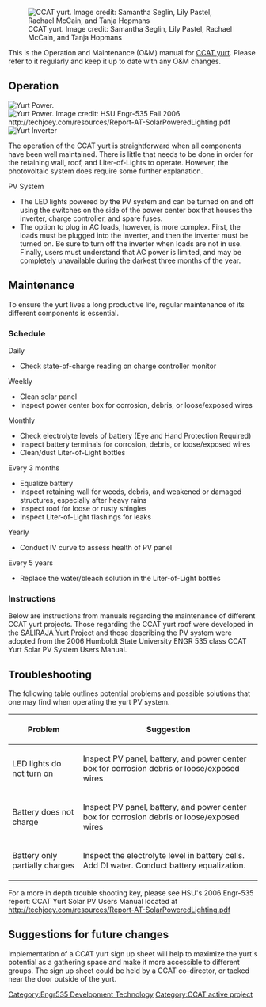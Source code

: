 {{Tocright}}

[[File:Update_yurt.jpg|frame|left|CCAT yurt. Image credit: Samantha Seglin, Lily Pastel, Rachael McCain, and Tanja Hopmans]]

This is the Operation and Maintenance (O&M) manual for [[CCAT yurt]]. Please refer to it regularly and keep it up to date with any O&M changes.


== Operation ==
[[File:yurtpowerpic.jpg|thumb|Yurt Power.]]
[[File:Yurtpower.jpg|thumb|Yurt Power. Image credit: HSU Engr-535 Fall 2006 http://techjoey.com/resources/Report-AT-SolarPoweredLighting.pdf]]
[[File:Yurt_inverter.jpg|thumb|Yurt Inverter]]

The operation of the CCAT yurt is straightforward when all components have been well maintained. There is little that needs to be done in order for the retaining wall, roof, and Liter-of-Lights to operate. However, the photovoltaic system does require some further explanation.

;PV System
*The LED lights powered by the PV system and can be turned on and off using the switches on the side of the power center box that houses the inverter, charge controller, and spare fuses.
*The option to plug in AC loads, however, is more complex. First, the loads must be plugged into the inverter, and then the inverter must be turned on. Be sure to turn off the inverter when loads are not in use. Finally, users must understand that AC power is limited, and may be completely unavailable during the darkest three months of the year.

== Maintenance ==
To ensure the yurt lives a long productive life, regular maintenance of its different components is essential.

=== Schedule ===
<!-- Please keep the format the same as it populates the kiosk in CCAT. -->

;Daily
*Check state-of-charge reading on charge controller monitor

;Weekly
*Clean solar panel
*Inspect power center box for corrosion, debris, or loose/exposed wires

;Monthly
*Check electrolyte levels of battery (Eye and Hand Protection Required)
*Inspect battery terminals for corrosion, debris, or loose/exposed wires
*Clean/dust Liter-of-Light bottles

;Every 3 months
*Equalize battery
*Inspect retaining wall for weeds, debris, and weakened or damaged structures, especially after heavy rains 
*Inspect roof for loose or rusty shingles
*Inspect Liter-of-Light flashings for leaks

;Yearly
*Conduct IV curve to assess health of PV panel

;Every 5 years
*Replace the water/bleach solution in the Liter-of-Light bottles

=== Instructions ===
Below are instructions from manuals regarding the maintenance of different CCAT yurt projects. Those regarding the CCAT  yurt roof were developed in the [[SALIRAJA Yurt Project]] and those describing the PV system were adopted from the 2006 Humboldt State University ENGR 535 class CCAT Yurt Solar PV System Users Manual.

{{How to
 |title=How to Replace Loose or Rusty Shingles
 |File:Rustyshingle.jpg |Rusty Shingle |1 |  Identify loose or rusty shingle 
 |File:Crowbar_wiki.jpg |Flickr crowbar |2 | Remove rusty single using small crowbar or similar lever
 |File:Somanycans.jpg | Cut cans |3 | Scrub the rust off with steel wool. Or, if beyond repair, cut a clean tin can using tin snips and flatten
 |File:Bender.jpg | Bend cans |5 | Use pliers to bend the edges of the cans so they are less dangerous to work with 
 |File:Sami spraying cans.jpg| Spraying Cans |6 | Spray cans with rust resistant paint (Eye and respiratory protection required)
|File:staple-gun.jpg| Attach Fresh Shingle |7 | After drying, attach the refreshed shingle using a staple gun
}}

{{How to
 |title=How to Conduct an IV Curve on the CCAT Yurt's PV Panel (Proper training required)
 |File:Batterydisconnect.jpg |Deep cycle battery |1 |  Disconnect the battery 
 |File:Pvpanel_leads.jpg |Back of PV Panel |2 | Disconnect the leads from the back of the panel 
 |File:mutimeter volate.jpg | Multimeter Diagram |3 | Test the open circuit voltage (Voc) by setting the multimeter to test DC Voltage (don’t forget to check the placement of the cables) and then holding the probes across the input and output terminals of the panel
'''Step 4 : '''Test the short circuit current (Isc) by setting the multimeter to test DC current, and again hold the probes across the terminals
 |File:Wood-clipboard.jpg| Record Values |5 |  Record the readings for each panel and the ambient conditions (time, cloud cover, wind) in the comments section of the maintenance log. If the panels vary by more than 20% in either voltage or current, contact a solar technician
 |File:Blue_sky1.jpg| No Clouds |6 | The readings should be taken as quickly as possible for minimizing the effect of the outside conditions and angle of the incoming sunlight.  Ideally, readings will be taken on a day with either no cloud cover, or no moving clouds so that the available solar radiation stays constant 
}}

{{How to
 |title=How to Conduct Specific Gravity Measurements on CCAT Yurt's Deep-Cycle Battery (Proper training required)
 |File:Batterydisconnect.jpg |Deep cycle battery |1 |  Disconnect the battery 
 |File:batterybox.jpg |Hydrometer |2 |  Clean off specific gravity hydrometer to ensure no foreign material could be introduced into the battery (Eye protection required)
'''Step 3 :''' Open battery box and ensure door is secure.

'''Step 4 :''' Open left-most cell door
 |File:our_hydrometer.jpg | Hydrometer  |5 |  Depress hydrometer ball.
Note: Never depress ball while hydrometer tube is in battery cell!  

'''Step 6 :''' Insert hydrometer tube into the cell completely and release
 |File:Wood-clipboard.jpg|Record Values |7 | Note and record the level of the hydrometer float in the tube.
'''Step 8:'''  Record fluid level of cell
 |File:x6.jpg|  |9 | Repeat for all cells
 |File:DI.jpg|DI Water |10 | With the help of the funnel add distilled water to any cell below the full line (approx. ¼ to ½ inch below bottom of battery vent) on the battery
 |File:Batterybox.jpg|Battery Cell |11 | Ensure all cell doors are securely closed
'''Step 12 :''' Close battery box

'''Step 13 :''' Perform battery equalization if specific gravity of any of the cells varies from the mean by 0.025 or greater
 |File:hydrometeralone.jpg|Hydrometer |14 |Rinse the hydrometer thoroughly and return to hydrometer holder. The
hydrometer holder should also be removed occasionally and rinsed to prevent corrosion
}}

{{How to
 |title=How to Conduct a Battery Equalization on CCAT Yurt's Deep-Cycle Battery (Proper training required)
 |File:Batteryboxlid.jpg |Battery box and power center box |1 |  Lift the lid of the battery box (the section of the bench)
 |File:Batterydisconnect.jpg |Hydrometer |2 |  Disconnect the battery from the system by turning the switch off within the battery box.
 |File:Batterynegpos.jpg | Deep cycle battery |3 | Identify positive (red) and negative (black) battery terminals
 |File:battery_charger_SERC.jpg| Battery charger |4 |Connect corresponding positive (red) and negative (black) clips of battery charger to charging tabs
'''Step 5 :'''  Plug in and turn on battery charger
 |File:chargecontrollerdisplay.jpg | Battery Display  |6 | Monitor battery display every hour
'''Step 7 :'''  Note time when display shows battery is full
 |File:wall_clock.jpg|Time |8 | Battery should be allowed to remain charging at a low current (approx. 5% of battery’s 20 hr capacity in amps) for 1-2 hours after it is full
Caution: Leave yurt door open for maximum ventilation. If battery becomes heated over 125°F, the battery should be disconnected and equalization continued after battery cools.
 |File:our_hydrometer.jpg| |9 | If two specific gravity readings taken within ½ hour are equal, equalization is complete
 |File:battery_charger_SERC.jpg|DI Water |10 | Turn off and unplug battery charger
 |File:Batterynegpos.jpg|Battery Cell |11 | Disconnect clips from battery terminals
 |File:Wood-clipboard.jpg|Equalization |12 | Record date of equalization and specific gravity measurements of each cell before and after equalization
}}

== Troubleshooting ==
The following table outlines potential problems and possible solutions that one may find when operating the yurt PV system.
{| class="wikitable"
|-
! Problem
! Suggestion
|-
| LED lights do not turn on
| Inspect PV panel, battery, and power center box for corrosion debris or loose/exposed wires
|-
| Battery does not charge
| Inspect PV panel, battery, and power center box for corrosion debris or loose/exposed wires
|-
| Battery only partially charges
| Inspect the electrolyte level in battery cells. Add DI water. Conduct battery equalization. 
|}

For a more in depth trouble shooting key, please see HSU's 2006 Engr-535 report: CCAT Yurt Solar PV Users Manual located at http://techjoey.com/resources/Report-AT-SolarPoweredLighting.pdf

== Suggestions for future changes ==
Implementation of a CCAT yurt sign up sheet will help to maximize the yurt's potential as a gathering space and make it more accessible to different groups. The sign up sheet could be held by a CCAT co-director, or tacked near the door outside of the yurt.

<!-- Add in any other appropriate categories such as [[Category:Photovoltaics]] -->
[[Category:Engr535 Development Technology]]
[[Category:CCAT active project]]